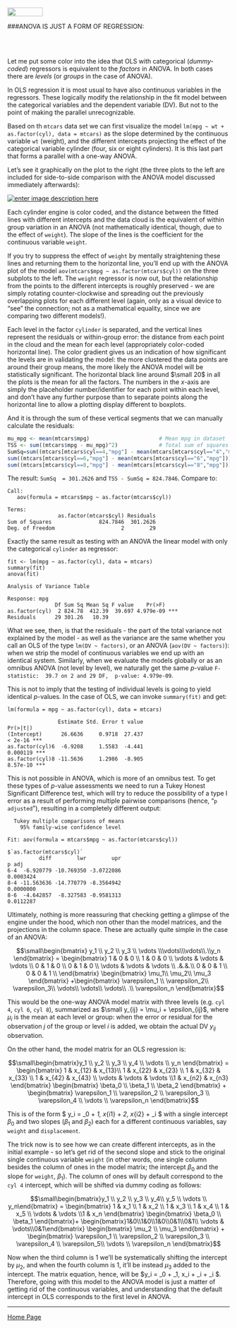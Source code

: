 <br>
<a href="http://rinterested.github.io/statistics/index.html">
<img HEIGHT="20" WIDTH="80" src="https://cloud.githubusercontent.com/assets/9312897/10547575/51594ec6-7403-11e5-9dc6-d401e169b855.PNG"></a>



###ANOVA IS JUST A FORM OF REGRESSION:

<br><br>

Let me put some color into the idea that OLS with categorical (*dummy-coded*) regressors is equivalent to the *factors* in ANOVA. In both cases there are *levels* (or *groups* in the case of ANOVA). 

In OLS regression it is most usual to have also continuous variables in the regressors. These logically modify the relationship in the fit model between the categorical variables and the dependent variable (DV). But not to the point of making the parallel unrecognizable. 

Based on th `mtcars` data set we can first visualize the model `lm(mpg ~ wt + as.factor(cyl), data = mtcars)` as the slope determined by the continuous variable `wt` (weight), and the different intercepts projecting the effect of the categorical variable cylinder (four, six or eight cylinders). It is this last part that forms a parallel with a one-way ANOVA.

Let's see it graphically on the plot to the right (the three plots to the left are included for side-to-side comparison with the ANOVA model discussed immediately afterwards):

[![enter image description here][1]][1]

Each cylinder engine is color coded, and the distance between the fitted lines with different intercepts and the data cloud is the equivalent of within group variation in an ANOVA (not mathematically identical, though, due to the effect of `weight`). The slope of the lines is the coefficient for the continuous variable `weight`.

If you try to suppress the effect of `weight` by mentally straightening these lines and returning them to the horizontal line, you'll end up with the ANOVA plot of the model `aov(mtcars$mpg ~ as.factor(mtcars$cyl))` on the three subplots to the left. The `weight` regressor is now out, but the relationship from the points to the different intercepts is roughly preserved - we are simply rotating counter-clockwise and spreading out the previously overlapping plots for each different level (again, only as a visual device to "see" the connection; not as a mathematical equality, since we are comparing two different models!). 

Each level in the factor `cylinder` is separated, and the vertical lines represent the residuals or within-group error: the distance from each point in the cloud and the mean for each level (appropriately color-coded horizontal line). The color gradient gives us an indication of how significant the levels are in validating the model: the more clustered the data points are around their group means, the more likely the ANOVA model will be statistically significant. The horizontal black line around $\small 20$ in all the plots is the mean for all the factors. The numbers in the $x$-axis are simply the placeholder number/identifier for each point within each level, and don't have any further purpose than to separate points along the horizontal line to allow a plotting display different to boxplots.

And it is through the sum of these vertical segments that we can manually calculate the residuals:

```r
mu_mpg <- mean(mtcars$mpg)                      # Mean mpg in dataset
TSS <- sum((mtcars$mpg - mu_mpg)^2)             # Total sum of squares
SumSq=sum((mtcars[mtcars$cyl==4,"mpg"] - mean(mtcars[mtcars$cyl=="4","mpg"]))^2)+
sum((mtcars[mtcars$cyl==6,"mpg"] - mean(mtcars[mtcars$cyl=="6","mpg"]))^2)+
sum((mtcars[mtcars$cyl==8,"mpg"] - mean(mtcars[mtcars$cyl=="8","mpg"]))^2)
```

The result: `SumSq  = 301.2626` and `TSS - SumSq = 824.7846`. Compare to:

    Call:
       aov(formula = mtcars$mpg ~ as.factor(mtcars$cyl))
    
    Terms:
                    as.factor(mtcars$cyl) Residuals
    Sum of Squares               824.7846  301.2626
    Deg. of Freedom                     2        29

Exactly the same result as testing with an ANOVA the linear model with only the categorical `cylinder` as regressor: 

    fit <- lm(mpg ~ as.factor(cyl), data = mtcars)
    summary(fit)
    anova(fit)

    Analysis of Variance Table
    
    Response: mpg
                   Df Sum Sq Mean Sq F value    Pr(>F)    
    as.factor(cyl)  2 824.78  412.39  39.697 4.979e-09 ***
    Residuals      29 301.26   10.39 

                     
What we see, then, is that the residuals - the part of the total variance not explained by the model - as well as the variance are the same whether you call an OLS of the type `lm(DV ~ factors)`, or an ANOVA (`aov(DV ~ factors)`): when we strip the model of continuous variables we end up with an identical system. Similarly, when we evaluate the models globally or as an omnibus ANOVA (not level by level), we naturally get the same $p$-value `F-statistic:  39.7 on 2 and 29 DF,  p-value: 4.979e-09`.

This is not to imply that the testing of individual levels is going to yield identical $p$-values. In the case of OLS, we can invoke `summary(fit)` and get:

    lm(formula = mpg ~ as.factor(cyl), data = mtcars)
    
                    Estimate Std. Error t value                           Pr(>|t|)    
    (Intercept)      26.6636     0.9718  27.437                           < 2e-16 ***
    as.factor(cyl)6  -6.9208     1.5583  -4.441                           0.000119 ***
    as.factor(cyl)8 -11.5636     1.2986  -8.905                           8.57e-10 ***

This is not possible in ANOVA, which is more of an omnibus test. To get these types of $p$-value assessments we need to run a Tukey Honest Significant Difference test, which will try to reduce the possibility of a type I error as a result of performing multiple pairwise comparisons (hence, "`p adjusted`"), resulting in a completely different output:

      Tukey multiple comparisons of means
        95% family-wise confidence level
    
    Fit: aov(formula = mtcars$mpg ~ as.factor(mtcars$cyl))
    
    $`as.factor(mtcars$cyl)`
              diff        lwr        upr                                      p adj
    6-4  -6.920779 -10.769350 -3.0722086                                    0.0003424
    8-4 -11.563636 -14.770779 -8.3564942                                    0.0000000
    8-6  -4.642857  -8.327583 -0.9581313                                    0.0112287

Ultimately, nothing is more reassuring that checking getting a glimpse of the engine under the hood, which non other than the model matrices, and the projections in the column space. These are actually quite simple in the case of an ANOVA: 

$$\small\begin{bmatrix} y_1 \\ y_2 \\ y_3 \\ \vdots \\\vdots\\\vdots\\.\\y_n
\end{bmatrix} = 
\begin{bmatrix} 1 & 0 & 0 \\ 1 & 0 & 0  
\\ \vdots & \vdots & \vdots \\ 
0 & 1 & 0 \\ 0 & 1 & 0 
\\ \vdots & \vdots & \vdots \\ 
.&.&.\\
0 & 0 & 1 \\ 0 & 0 & 1 \\
\end{bmatrix} 
\begin{bmatrix} 
\mu_1\\
\mu_2\\
\mu_3
\end{bmatrix}
+\begin{bmatrix} 
\varepsilon_1 \\
\varepsilon_2\\
\varepsilon_3\\
\vdots\\
\vdots\\
\vdots\\
.\\
\varepsilon_n
\end{bmatrix}$$ 

This would be the one-way ANOVA model matrix with three levels (e.g. `cyl 4`, `cyl 6`, `cyl 8`), summarized as $\small y_{ij} = \mu_i + \epsilon_{ij}$, where $\mu_i$ is the mean at each level or group: when the error or residual for the observation $j$ of the group or level $i$ is added, we obtain the actual DV $y_{ij}$ observation.

On the other hand, the model matrix for an OLS regression is:

$$\small\begin{bmatrix}y_1 \\ y_2 \\ y_3 \\ y_4 \\ \vdots \\ y_n \end{bmatrix} = 
\begin{bmatrix} 1 & x_{12} & x_{13}\\ 1 & x_{22} & x_{23}  \\ 1 & x_{32} & x_{33} \\ 1 & x_{42} & x_{43}  \\ \vdots & \vdots  & \vdots \\1 & x_{n2} & x_{n3}  \end{bmatrix}
\begin{bmatrix} \beta_0 \\ \beta_1 \\ \beta_2  \end{bmatrix}
+ 
\begin{bmatrix} \varepsilon_1 \\ \varepsilon_2 \\ \varepsilon_3 \\ \varepsilon_4 \\ \vdots \\ \varepsilon_n \end{bmatrix}$$

This is of the form $ \small y_i = \beta_0 + \beta_1\, x_{i1} + \beta_2\, x_{i2} + \epsilon_i $ with a single intercept $\beta_0$ and two slopes ($\beta_1$ and $\beta_2$) each for a different continuous variables, say `weight` and `displacement`.

The trick now is to see how we can create different intercepts, as in the initial example - so let's get rid of the second slope and stick to the original single continuous variable `weight` (in other words, one single column besides the column of ones in the model matrix; the intercept $\beta_0$ and the slope for `weight`, $\beta_1$). The column of ones will by default correspond to the `cyl 4` intercept, which will be shifted via dummy coding as follows:

$$\small\begin{bmatrix}y_1 \\ y_2 \\ y_3 \\ y_4\\ y_5 \\ \vdots \\ y_n\end{bmatrix} = 
\begin{bmatrix} 1 & x_1 \\ 1 & x_2 \\ 1 & x_3 \\ 1 & x_4 \\ 1 & x_5 \\ \vdots & \vdots \\1 & x_n \end{bmatrix}
\begin{bmatrix} \beta_0 \\ \beta_1 \end{bmatrix}+ 
\begin{bmatrix}1&0\\1&0\\1&0\\0&1\\0&1\\ \vdots & \vdots\\0&1\end{bmatrix}
\begin{bmatrix} \mu_2 \\ \mu_3 \end{bmatrix}
+
\begin{bmatrix} \varepsilon_1 \\ \varepsilon_2 \\ \varepsilon_3 \\ \varepsilon_4 \\ \varepsilon_5\\ \vdots \\ \varepsilon_n \end{bmatrix}$$

Now when the third column is $1$ we'll be systematically shifting the intercept by $\mu_2$, and when the fourth column is $1$, it'll be instead $\mu_3$ added to the intercept. The matrix equation, hence, will be $\small y_i = \beta_0 + \beta_1\, x_i + \mu_i + \epsilon_i $. Therefore, going with this model to the ANOVA model is just a matter of getting rid of the continuous variables, and understanding that the default intercept in OLS corresponds to the first level in ANOVA.


  [1]: http://i.stack.imgur.com/ZYPQm.png
  [2]: http://i.stack.imgur.com/oFZKy.png


---

<a href="http://rinterested.github.io/statistics/index.html">Home Page</a>
